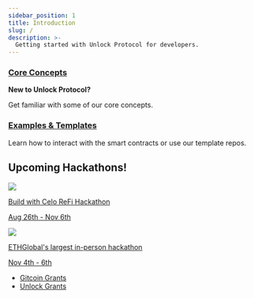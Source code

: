 ```yaml
---
sidebar_position: 1
title: Introduction
slug: /
description: >-
  Getting started with Unlock Protocol for developers.
---
```



<div className="container getting-started">
  <div className="row">
    <div className="col col--12"></div>
  </div>
  <div className="row">
    <div className="col col--6">
      <a href="./getting-started/what-is-unlock">
        <h3>Core Concepts</h3>
      </a>
      <p>
        <strong>New to Unlock Protocol?</strong>
      </p>
      <p>Get familiar with some of our core concepts.</p>
    </div>
    <div className="col col--6">
      <a href="../tutorials/">
        <h3>Examples & Templates</h3>
      </a>
      <p>
        Learn how to interact with the smart contracts or use our template
        repos.
      </p>
    </div>
  </div>
  <div className="row">
    <div class="col col--12">
      <h2>Upcoming Hackathons!</h2>
    </div>
  </div>
  <div className="row">
    <div className="col col--6">
      <a href="https://build-with-celo.hackerearth.com/">
        <div className="container">
          <div className="row">
            <div className="col col--12">
              <img
                className="hackathon"
                src="../img/getting-started/hackathons/celo-hackathon.png"
              />
            </div>
          </div>
          <div className="row">
            <div className="col col--2"></div>
            <div className="col col--10">
              <p>Build with Celo ReFi Hackathon</p>
              <p>Aug 26th - Nov 6th</p>
            </div>
          </div>
        </div>
      </a>
    </div>
    <div className="col col--6">
      <a href="https://sf.ethglobal.com/">
        <div className="container">
          <div className="row">
            <div className="col col--12">
              <img
                className="hackathon"
                src="../img/getting-started/hackathons/ethsanfrancisco-logomark.png"
              />
            </div>
          </div>
          <div className="row">
            <div className="col col--2"></div>
            <div className="col col--10">
              <p>ETHGlobal's largest in-person hackathon</p>
              <p>Nov 4th - 6th</p>
            </div>
          </div>
        </div>
      </a>
    </div>
  </div>
  <div className="row">
    <div className="col col--12">
      <Admonition type="info" icon="💸" title="Grants">
        <ul>
          <li>
            <a href="https://unlock-protocol.com/guides/gitcoin-grants/">
              Gitcoin Grants
            </a>
          </li>
          <li>
            <a href="../governance/grants-bounties-and-matchings/">
              Unlock Grants
            </a>
          </li>
        </ul>
      </Admonition>
    </div>
  </div>
</div>
